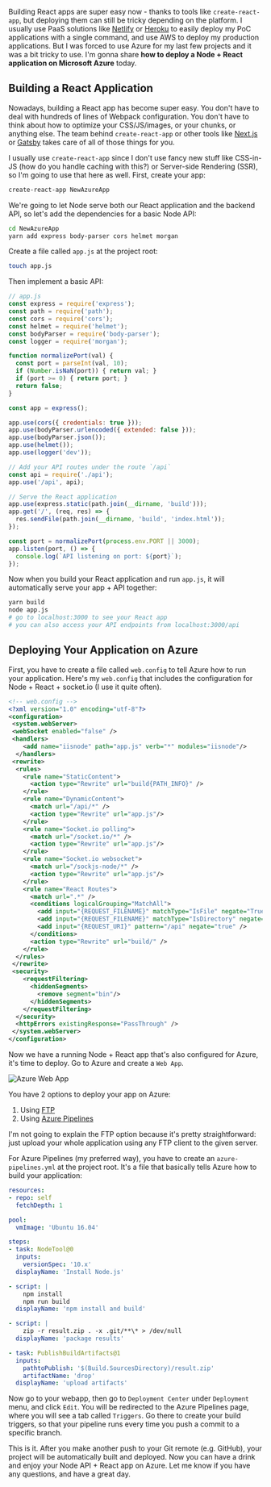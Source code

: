 
<div>

Building React apps are super easy now - thanks to tools like `create-react-app`, but deploying them can still be tricky depending on the platform. I usually use PaaS solutions like [Netlify](https://www.netlify.com/) or [Heroku](https://www.heroku.com/) to easily deploy my PoC applications with a single command, and use AWS to deploy my production applications. But I was forced to use Azure for my last few projects and it was a bit tricky to use. I'm gonna share **how to deploy a Node + React application on Microsoft Azure** today.

## Building a React Application

Nowadays, building a React app has become super easy. You don't have to deal with hundreds of lines of Webpack configuration. You don't have to think about how to optimize your CSS/JS/images, or your chunks, or anything else. The team behind `create-react-app` or other tools like [Next.js](https://nextjs.org/) or [Gatsby](https://www.gatsbyjs.org/) takes care of all of those things for you.

I usually use `create-react-app` since I don't use fancy new stuff like CSS-in-JS (how do you handle caching with this?) or Server-side Rendering (SSR), so I'm going to use that here as well. First, create your app:

```bash
create-react-app NewAzureApp
```

We're going to let Node serve both our React application and the backend API, so let's add the dependencies for a basic Node API:

```bash
cd NewAzureApp
yarn add express body-parser cors helmet morgan
```

Create a file called `app.js` at the project root:

```bash
touch app.js
```

Then implement a basic API:

```js
// app.js
const express = require('express');
const path = require('path');
const cors = require('cors');
const helmet = require('helmet');
const bodyParser = require('body-parser');
const logger = require('morgan');

function normalizePort(val) {
  const port = parseInt(val, 10);
  if (Number.isNaN(port)) { return val; }
  if (port >= 0) { return port; }
  return false;
}

const app = express();

app.use(cors({ credentials: true }));
app.use(bodyParser.urlencoded({ extended: false }));
app.use(bodyParser.json());
app.use(helmet());
app.use(logger('dev'));

// Add your API routes under the route `/api`
const api = require('./api');
app.use('/api', api);

// Serve the React application
app.use(express.static(path.join(__dirname, 'build')));
app.get('/', (req, res) => {
  res.sendFile(path.join(__dirname, 'build', 'index.html'));
});

const port = normalizePort(process.env.PORT || 3000);
app.listen(port, () => {
  console.log(`API listening on port: ${port}`);
});
```

Now when you build your React application and run `app.js`, it will automatically serve your app + API together:

```bash
yarn build
node app.js
# go to localhost:3000 to see your React app
# you can also access your API endpoints from localhost:3000/api
```

## Deploying Your Application on Azure

First, you have to create a file called `web.config` to tell Azure how to run your application. Here's my `web.config` that includes the configuration for Node + React + socket.io (I use it quite often).

```xml
<!-- web.config -->
<?xml version="1.0" encoding="utf-8"?>
<configuration>
 <system.webServer>
 <webSocket enabled="false" />
 <handlers>
    <add name="iisnode" path="app.js" verb="*" modules="iisnode"/>
  </handlers>
 <rewrite>
  <rules>
    <rule name="StaticContent">
      <action type="Rewrite" url="build{PATH_INFO}" />
    </rule>
    <rule name="DynamicContent">
      <match url="/api/*" />
      <action type="Rewrite" url="app.js"/>
    </rule>
    <rule name="Socket.io polling">
      <match url="/socket.io/*" />
      <action type="Rewrite" url="app.js"/>
    </rule>
    <rule name="Socket.io websocket">
      <match url="/sockjs-node/*" />
      <action type="Rewrite" url="app.js"/>
    </rule>
    <rule name="React Routes">
      <match url=".*" />
      <conditions logicalGrouping="MatchAll">
        <add input="{REQUEST_FILENAME}" matchType="IsFile" negate="True"/>
        <add input="{REQUEST_FILENAME}" matchType="IsDirectory" negate="True"/>
        <add input="{REQUEST_URI}" pattern="/api" negate="true" />
      </conditions>
      <action type="Rewrite" url="build/" />
    </rule>
  </rules>
 </rewrite>
 <security>
    <requestFiltering>
      <hiddenSegments>
        <remove segment="bin"/>
      </hiddenSegments>
    </requestFiltering>
  </security>
  <httpErrors existingResponse="PassThrough" />
 </system.webServer>
</configuration>
```

Now we have a running Node + React app that's also configured for Azure, it's time to deploy. Go to Azure and create a `Web App`.

<img src={azureWebapp} title="Azure Web App" className="mb-175" />

You have 2 options to deploy your app on Azure:

1. Using [FTP](https://docs.microsoft.com/en-us/azure/app-service/deploy-ftp)
2. Using [Azure Pipelines](https://docs.microsoft.com/en-us/azure/devops/pipelines/?view=azure-devops)

I'm not going to explain the FTP option because it's pretty straightforward: just upload your whole application using any FTP client to the given server.

For Azure Pipelines (my preferred way), you have to create an `azure-pipelines.yml` at the project root. It's a file that basically tells Azure how to build your application:

```yaml
resources:
- repo: self
  fetchDepth: 1

pool:
  vmImage: 'Ubuntu 16.04'

steps:
- task: NodeTool@0
  inputs:
    versionSpec: '10.x'
  displayName: 'Install Node.js'

- script: |
    npm install
    npm run build
  displayName: 'npm install and build'

- script: |
    zip -r result.zip . -x .git/**\* > /dev/null
  displayName: 'package results'

- task: PublishBuildArtifacts@1
  inputs:
    pathtoPublish: '$(Build.SourcesDirectory)/result.zip' 
    artifactName: 'drop' 
  displayName: 'upload artifacts'
```

Now go to your webapp, then go to `Deployment Center` under `Deployment` menu, and click `Edit`. You will be redirected to the Azure Pipelines page, where you will see a tab called `Triggers`. Go there to create your build triggers, so that your pipeline runs every time you push a commit to a specific branch.

This is it. After you make another push to your Git remote (e.g. GitHub), your project will be automatically built and deployed. Now you can have a drink and enjoy your Node API + React app on Azure. Let me know if you have any questions, and have a great day.

</div>